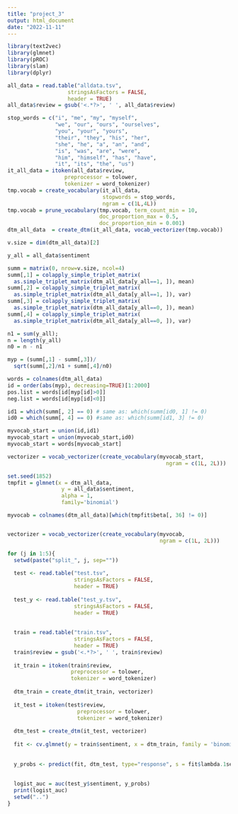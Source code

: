 ```yaml
---
title: "project_3"
output: html_document
date: "2022-11-11"
---
```


```r
library(text2vec)
library(glmnet)
library(pROC)
library(slam)
library(dplyr)
```

```r
all_data = read.table("alldata.tsv",
                   stringsAsFactors = FALSE,
                   header = TRUE)
all_data$review = gsub('<.*?>', ' ', all_data$review)

stop_words = c("i", "me", "my", "myself", 
               "we", "our", "ours", "ourselves", 
               "you", "your", "yours", 
               "their", "they", "his", "her", 
               "she", "he", "a", "an", "and",
               "is", "was", "are", "were", 
               "him", "himself", "has", "have", 
               "it", "its", "the", "us")
it_all_data = itoken(all_data$review,
                  preprocessor = tolower, 
                  tokenizer = word_tokenizer)
tmp.vocab = create_vocabulary(it_all_data, 
                              stopwords = stop_words, 
                              ngram = c(1L,4L))
tmp.vocab = prune_vocabulary(tmp.vocab, term_count_min = 10,
                             doc_proportion_max = 0.5,
                             doc_proportion_min = 0.001)
dtm_all_data  = create_dtm(it_all_data, vocab_vectorizer(tmp.vocab))

v.size = dim(dtm_all_data)[2]

y_all = all_data$sentiment

summ = matrix(0, nrow=v.size, ncol=4)
summ[,1] = colapply_simple_triplet_matrix(
  as.simple_triplet_matrix(dtm_all_data[y_all==1, ]), mean)
summ[,2] = colapply_simple_triplet_matrix(
  as.simple_triplet_matrix(dtm_all_data[y_all==1, ]), var)
summ[,3] = colapply_simple_triplet_matrix(
  as.simple_triplet_matrix(dtm_all_data[y_all==0, ]), mean)
summ[,4] = colapply_simple_triplet_matrix(
  as.simple_triplet_matrix(dtm_all_data[y_all==0, ]), var)

n1 = sum(y_all); 
n = length(y_all)
n0 = n - n1

myp = (summ[,1] - summ[,3])/
  sqrt(summ[,2]/n1 + summ[,4]/n0)

words = colnames(dtm_all_data)
id = order(abs(myp), decreasing=TRUE)[1:2000]
pos.list = words[id[myp[id]>0]]
neg.list = words[id[myp[id]<0]]

id1 = which(summ[, 2] == 0) # same as: which(summ[id0, 1] != 0)
id0 = which(summ[, 4] == 0) #same as: which(summ[id1, 3] != 0)

myvocab_start = union(id,id1)
myvocab_start = union(myvocab_start,id0)
myvocab_start = words[myvocab_start]

vectorizer = vocab_vectorizer(create_vocabulary(myvocab_start, 
                                                  ngram = c(1L, 2L)))

set.seed(1852) 
tmpfit = glmnet(x = dtm_all_data,
                 y = all_data$sentiment,
                 alpha = 1,
                 family='binomial')

myvocab = colnames(dtm_all_data)[which(tmpfit$beta[, 36] != 0)]



```


```r
vectorizer = vocab_vectorizer(create_vocabulary(myvocab,
                                                ngram = c(1L, 2L)))

for (j in 1:5){
  setwd(paste("split_", j, sep=""))
  
  test <- read.table("test.tsv",
                     stringsAsFactors = FALSE,
                     header = TRUE)
  
  test_y <- read.table("test_y.tsv",
                     stringsAsFactors = FALSE,
                     header = TRUE)
  
  
  train = read.table("train.tsv",
                     stringsAsFactors = FALSE,
                     header = TRUE)
  train$review = gsub('<.*?>', ' ', train$review)
  
  it_train = itoken(train$review,
                    preprocessor = tolower, 
                    tokenizer = word_tokenizer)
  
  dtm_train = create_dtm(it_train, vectorizer)
  
  it_test = itoken(test$review,
                      preprocessor = tolower,
                      tokenizer = word_tokenizer)
  
  dtm_test = create_dtm(it_test, vectorizer)
  
  fit <- cv.glmnet(y = train$sentiment, x = dtm_train, family = 'binomial', alpha = 0)
  
  
  y_probs <- predict(fit, dtm_test, type="response", s = fit$lambda.1se)
  
  
  logist_auc = auc(test_y$sentiment, y_probs)
  print(logist_auc)
  setwd("..")
}

```